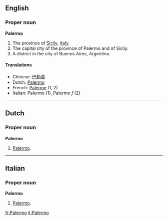 ==English==
===Proper noun===
{{wikipedia}}
'''Palermo'''
# The province of [[Sicily]], [[Italy]].
# The capital city of the province of Palermo and of Sicily.
# A district in the city of Buenos Aires, Argentina.

====Translations====
{{top}}
*Chinese: [[巴勒莫]]
*Dutch: [[#Dutch|Palermo]]
*French: [[Palerme]] (1, 2)
*Italian: Palermo (1), Palermo ''f'' (2)
{{mid}}
{{bottom}}

----
==Dutch==
===Proper noun===
'''Palermo'''
# [[#English|Palermo]].

----
==Italian==
===Proper noun===
'''Palermo'''
# [[#English|Palermo]].

[[fr:Palermo]]
[[it:Palermo]]